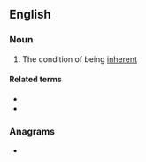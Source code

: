==English==

===Noun===
{{wikipedia}}
{{en-noun|-|+}}

# The condition of being [[inherent]]

====Related terms====
* {{l|en|inherence}}
* {{l|en|inherent}}

===Anagrams===
* {{anagrams|en|a=ceehinnry|hercynine}}